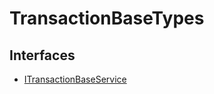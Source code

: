
# TransactionBaseTypes

## Interfaces

- [ITransactionBaseService](TransactionBaseTypes/interfaces/types.TransactionBaseTypes.ITransactionBaseService.mdx)
